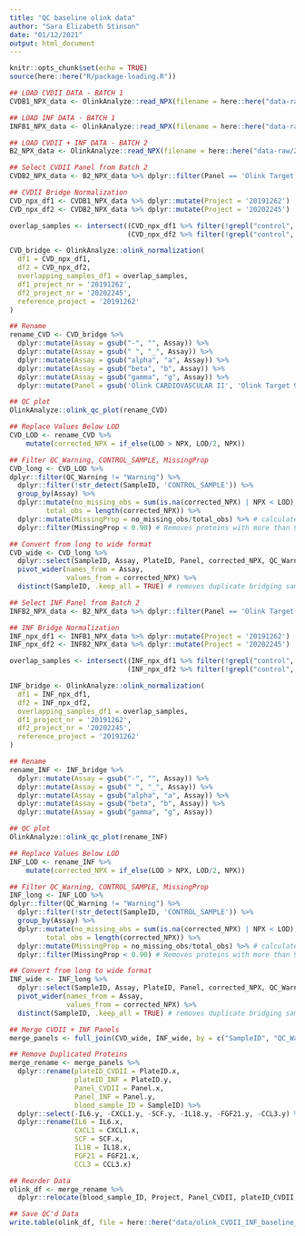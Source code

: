 ```yaml
---
title: "QC baseline olink data"
author: "Sara Elizabeth Stinson"
date: "01/12/2021"
output: html_document
---
```


```r
knitr::opts_chunk$set(echo = TRUE)
source(here::here("R/package-loading.R"))
```

```r

## LOAD CVDII DATA - BATCH 1 
CVDB1_NPX_data <- OlinkAnalyze::read_NPX(filename = here::here("data-raw/20191262_Stinson_NPX.xlsx"))

## LOAD INF DATA - BATCH 1 
INFB1_NPX_data <- OlinkAnalyze::read_NPX(filename = here::here("data-raw/20210107_Stinson_NPX.xlsx"))

## LOAD CVDII + INF DATA - BATCH 2
B2_NPX_data <- OlinkAnalyze::read_NPX(filename = here::here("data-raw/20202245_Stinson_NPX.xlsx"))

```

```r

## Select CVDII Panel from Batch 2
CVDB2_NPX_data <- B2_NPX_data %>% dplyr::filter(Panel == 'Olink Target 96 Cardiovascular II')

## CVDII Bridge Normalization
CVD_npx_df1 <- CVDB1_NPX_data %>% dplyr::mutate(Project = '20191262')
CVD_npx_df2 <- CVDB2_NPX_data %>% dplyr::mutate(Project = '20202245')

overlap_samples <- intersect((CVD_npx_df1 %>% filter(!grepl("control", SampleID, ignore.case=T)))$SampleID,
                             (CVD_npx_df2 %>% filter(!grepl("control", SampleID, ignore.case=T)))$SampleID)

CVD_bridge <- OlinkAnalyze::olink_normalization(
  df1 = CVD_npx_df1,
  df2 = CVD_npx_df2,
  overlapping_samples_df1 = overlap_samples,
  df1_project_nr = '20191262',
  df2_project_nr = '20202245',
  reference_project = '20191262'
)

## Rename
rename_CVD <- CVD_bridge %>%
  dplyr::mutate(Assay = gsub("-", "", Assay)) %>%
  dplyr::mutate(Assay = gsub(" ", "_", Assay)) %>%
  dplyr::mutate(Assay = gsub("alpha", "a", Assay)) %>%
  dplyr::mutate(Assay = gsub("beta", "b", Assay)) %>%
  dplyr::mutate(Assay = gsub("gamma", "g", Assay)) %>%
  dplyr::mutate(Panel = gsub('Olink CARDIOVASCULAR II', 'Olink Target 96 Cardiovascular II', Panel))

## QC plot
OlinkAnalyze::olink_qc_plot(rename_CVD)

## Replace Values Below LOD
CVD_LOD <- rename_CVD %>%
    mutate(corrected_NPX = if_else(LOD > NPX, LOD/2, NPX))

## Filter QC_Warning, CONTROL_SAMPLE, MissingProp
CVD_long <- CVD_LOD %>%
dplyr::filter(QC_Warning != "Warning") %>%
  dplyr::filter(!str_detect(SampleID, 'CONTROL_SAMPLE')) %>%
  group_by(Assay) %>%
  dplyr::mutate(no_missing_obs = sum(is.na(corrected_NPX) | NPX < LOD),
         total_obs = length(corrected_NPX)) %>%
  dplyr::mutate(MissingProp = no_missing_obs/total_obs) %>% # calculates the global MissingFreq
  dplyr::filter(MissingProp < 0.90) # Removes proteins with more than 90% MissingProp

## Convert from long to wide format
CVD_wide <- CVD_long %>%
  dplyr::select(SampleID, Assay, PlateID, Panel, corrected_NPX, QC_Warning, Project) %>%
  pivot_wider(names_from = Assay,
              values_from = corrected_NPX) %>% 
  distinct(SampleID, .keep_all = TRUE) # removes duplicate bridging samples

```

```r

## Select INF Panel from Batch 2
INFB2_NPX_data <- B2_NPX_data %>% dplyr::filter(Panel == 'Olink Target 96 Inflammation')

## INF Bridge Normalization
INF_npx_df1 <- INFB1_NPX_data %>% dplyr::mutate(Project = '20191262')
INF_npx_df2 <- INFB2_NPX_data %>% dplyr::mutate(Project = '20202245')

overlap_samples <- intersect((INF_npx_df1 %>% filter(!grepl("control", SampleID, ignore.case=T)))$SampleID,
                             (INF_npx_df2 %>% filter(!grepl("control", SampleID, ignore.case=T)))$SampleID)

INF_bridge <- OlinkAnalyze::olink_normalization(
  df1 = INF_npx_df1,
  df2 = INF_npx_df2,
  overlapping_samples_df1 = overlap_samples,
  df1_project_nr = '20191262',
  df2_project_nr = '20202245',
  reference_project = '20191262'
)

## Rename
rename_INF <- INF_bridge %>%
  dplyr::mutate(Assay = gsub("-", "", Assay)) %>%
  dplyr::mutate(Assay = gsub(" ", "_", Assay)) %>%
  dplyr::mutate(Assay = gsub("alpha", "a", Assay)) %>%
  dplyr::mutate(Assay = gsub("beta", "b", Assay)) %>%
  dplyr::mutate(Assay = gsub("gamma", "g", Assay))

## QC plot
OlinkAnalyze::olink_qc_plot(rename_INF)

## Replace Values Below LOD
INF_LOD <- rename_INF %>%
    mutate(corrected_NPX = if_else(LOD > NPX, LOD/2, NPX))

## Filter QC_Warning, CONTROL_SAMPLE, MissingProp
INF_long <- INF_LOD %>%
dplyr::filter(QC_Warning != "Warning") %>%
  dplyr::filter(!str_detect(SampleID, 'CONTROL_SAMPLE')) %>%
  group_by(Assay) %>%
  dplyr::mutate(no_missing_obs = sum(is.na(corrected_NPX) | NPX < LOD),
         total_obs = length(corrected_NPX)) %>%
  dplyr::mutate(MissingProp = no_missing_obs/total_obs) %>% # calculates the global MissingFreq
  dplyr::filter(MissingProp < 0.90) # Removes proteins with more than 90% MissingProp

## Convert from long to wide format
INF_wide <- INF_long %>%
  dplyr::select(SampleID, Assay, PlateID, Panel, corrected_NPX, QC_Warning, Project) %>%
  pivot_wider(names_from = Assay,
              values_from = corrected_NPX) %>% 
  distinct(SampleID, .keep_all = TRUE) # removes duplicate bridging samples

```

```r

## Merge CVDII + INF Panels
merge_panels <- full_join(CVD_wide, INF_wide, by = c("SampleID", "QC_Warning", "Project"))

## Remove Duplicated Proteins
merge_rename <- merge_panels %>% 
  dplyr::rename(plateID_CVDII = PlateID.x,
                plateID_INF = PlateID.y,
                Panel_CVDII = Panel.x,
                Panel_INF = Panel.y,
                blood_sample_ID = SampleID) %>% 
  dplyr::select(-IL6.y, -CXCL1.y, -SCF.y, -IL18.y, -FGF21.y, -CCL3.y) %>% # Remove duplicate proteins from INF panel (higher MissingFreq)
  dplyr::rename(IL6 = IL6.x,
                CXCL1 = CXCL1.x,
                SCF = SCF.x,
                IL18 = IL18.x,
                FGF21 = FGF21.x,
                CCL3 = CCL3.x)

## Reorder Data
olink_df <- merge_rename %>% 
  dplyr::relocate(blood_sample_ID, Project, Panel_CVDII, plateID_CVDII, Panel_INF, plateID_INF, QC_Warning)

## Save QC'd Data
write.table(olink_df, file = here::here("data/olink_CVDII_INF_baseline_plasma.txt"), sep = "\t", quote = F)

```
